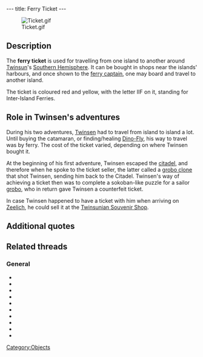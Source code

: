 ---
title: Ferry Ticket
---

[[Image:Ticket.gif|right]]

{{Quote|
Quote=This ticket allows you to travel aboard the ferry which links Citadel Island and White Leaf Desert Island.|
Character=Official description}}

==Description==
The '''ferry ticket''' is used for travelling from one island to another around [[Twinsun]]'s [[Southern Hemisphere]]. It can be bought in shops near the islands' harbours, and once shown to the [[ferry captain]], one may board and travel to another island.

The ticket is coloured red and yellow, with the letter IIF on it, standing for Inter-Island Ferries.

==Role in Twinsen's adventures==
During his two adventures, [[Twinsen]] had to travel from island to island a lot. Until buying the catamaran, or finding/healing [[Dino-Fly]], his way to travel was by ferry. The cost of the ticket varied, depending on where Twinsen bought it.

At the beginning of his first adventure, Twinsen escaped the [[citadel]], and therefore when he spoke to the ticket seller, the latter called a [[grobo clone]] that shot Twinsen, sending him back to the Citadel. Twinsen's way of achieving a ticket then was to complete a sokoban-like puzzle for a sailor [[grobo]], who in return gave Twinsen a counterfeit ticket.

In case Twinsen happened to have a ticket with him when arriving on [[Zeelich]], he could sell it at the [[Twinsunian Souvenir Shop]].

==Additional quotes==
{{Quote|
Quote=You need a ticket to board the ferry, Mr. Twinsen.|
Character=[[Mr. Paul]]}}
{{Quote|
Quote=Your ticket is in order, Mr. Twinsen, you may board. Have a nice trip!|
Character=Mr. Paul}}

==Related threads==
===General===
* {{thread|id=11024|title=some fun stuff and tips}}
* {{thread|id=95|title= Rain on Desert Island in LBA 2}}
* {{thread|id=8267|title=Bug Thingy...}}
* {{thread|id=6443|title=Raining on desert island glitch.}}
* {{thread|id=5140|title=Zoe and Twinsen}}
* {{thread|id=4666|title=Cheating Bugs! There everywhere!}}
* {{thread|id=2132|title=LBA 2 - Citadel Island}}
* {{thread|id=1693|title=My, my...}}
* {{thread|id=1756|title=bugs}}
* {{thread|id=1281|title=Bugs:)}}

[[Category:Objects]]